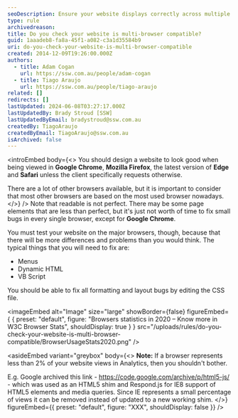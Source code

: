 ```yaml
---
seoDescription: Ensure your website displays correctly across multiple browsers, including Google Chrome, Mozilla Firefox, Microsoft Edge, and Safari. Focus on Chrome and Firefox, as they are most widely used, but also test in Edge and Safari to catch any compatibility issues.
type: rule
archivedreason:
title: Do you check your website is multi-browser compatible?
guid: 1aaadeb8-fa8a-45f1-a082-c3a1d35584b9
uri: do-you-check-your-website-is-multi-browser-compatible
created: 2014-12-09T19:26:00.000Z
authors:
  - title: Adam Cogan
    url: https://ssw.com.au/people/adam-cogan
  - title: Tiago Araujo
    url: https://ssw.com.au/people/tiago-araujo
related: []
redirects: []
lastUpdated: 2024-06-08T03:27:17.000Z
lastUpdatedBy: Brady Stroud [SSW]
lastUpdatedByEmail: bradystroud@ssw.com.au
createdBy: TiagoAraujo
createdByEmail: TiagoAraujo@ssw.com.au
isArchived: false
---
```


<introEmbed
  body={<>
You should design a website to look good when being viewed in **Google Chrome**, **Mozilla Firefox**, the latest version of **Edge** and **Safari** unless the client specifically requests otherwise.

There are a lot of other browsers available, but it is important to consider that most other browsers are based on the most used browser nowadays.
  </>}
/>
Note that readable is not perfect. There may be some page elements that are less than perfect, but it's just not worth of time to fix small bugs in every single browser, except for **Google Chrome**.

You must test your website on the major browsers, though, because that there will be more differences and problems than you would think. The typical things that you will need to fix are:

- Menus
- Dynamic HTML
- VB Script

You should be able to fix all formatting and layout bugs by editing the CSS file.


<imageEmbed
  alt="Image"
  size="large"
  showBorder={false}
  figureEmbed={ {
    preset: "default",
    figure: "Browsers statistics in 2020 – Know more in W3C Browser Stats",
    shouldDisplay: true
  } }
  src="/uploads/rules/do-you-check-your-website-is-multi-browser-compatible/BrowserUsageStats2020.png"
/>

<asideEmbed
  variant="greybox"
  body={<>
    **Note:** If a browser represents less than 2% of your website views in Analytics, then you shouldn't bother.

E.g. Google archived this link - https://code.google.com/archive/p/html5-js/ - which was used as an HTML5 shim and Respond.js for IE8 support of HTML5 elements and media queries. Since IE represents a small percentage of views it can be removed instead of updated to a new working shim.
  </>}
  figureEmbed={{
    preset: "default",
    figure: "XXX",
    shouldDisplay: false
  }}
/>
